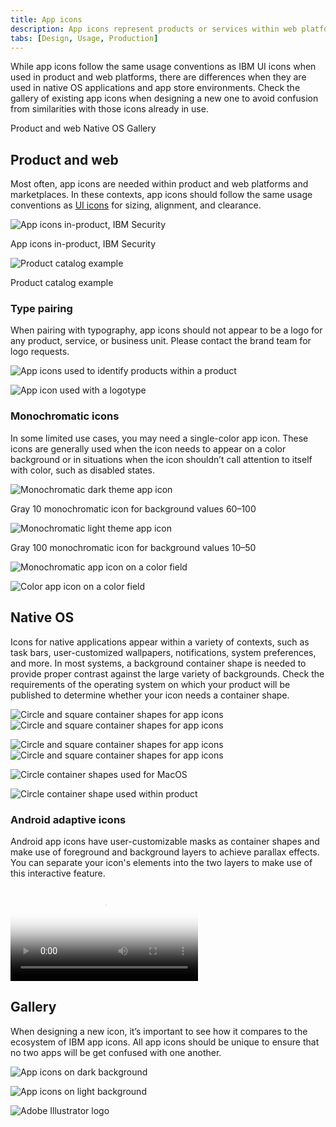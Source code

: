 ```yaml
---
title: App icons
description: App icons represent products or services within web platforms and marketplaces. Find out how usage and color choices differ by native OS. See our gallery.
tabs: [Design, Usage, Production]
---
```



<PageDescription>

While app icons follow the same usage conventions as IBM UI icons when used in product and web platforms, there are differences when they are used in native OS applications and app store environments. Check the gallery of existing app icons when designing a new one to avoid confusion from similarities with those icons already in use.

</PageDescription>

<AnchorLinks>
  <AnchorLink>Product and web</AnchorLink>
  <AnchorLink>Native OS</AnchorLink>
  <AnchorLink>Gallery</AnchorLink>
</AnchorLinks>

## Product and web

Most often, app icons are needed within product and web platforms and marketplaces. In these contexts, app icons should follow the same usage conventions as [UI icons](/iconography/ui-icons/usage) for sizing, alignment, and clearance.

![App icons in-product, IBM Security](/images/2_1-1_ProductandWeb1.png)

<Caption>App icons in-product, IBM Security</Caption>

![Product catalog example](/images/2_1-2_ProductandWeb2.png)

<Caption>Product catalog example</Caption>

### Type pairing

When pairing with typography, app icons should not appear to be a logo for any product, service, or business unit. Please contact the brand team for logo requests.

<DoDontRow>
<DoDont caption="You may use app icons with type to identify a product or service in the context of a product or marketplace.">

![App icons used to identify products within a product](images/2_1-3_ProductandWeb_Type_Do.png)

</DoDont>
<DoDont type="dont" caption="Don’t use any icon as a logo or with a brand type lockup for product headers, merchandise or events.">

![App icon used with a logotype](images/2_1-4_ProductandWeb_Type_Dont.svg)

</DoDont>
</DoDontRow>

### Monochromatic icons

In some limited use cases, you may need a single-color app icon. These icons are generally used when the icon needs to appear on a color background or in situations when the icon shouldn’t call attention to itself with color, such as disabled states.

<Row className={mockGallery}>
<Column colMd={4} colLg={4}>

![Monochromatic dark theme app icon](images/1_2-27_StrokeIcons_Elements_Monochromatic_Dark.svg)

<Caption>Gray 10 monochromatic icon for background values 60–100</Caption>

</Column>
<Column colMd={4} colLg={4}>

![Monochromatic light theme app icon](images/1_2-28_StrokeIcons_Elements_Monochromatic_Light.svg)

<Caption>Gray 100 monochromatic icon for background values 10–50</Caption>

</Column>
</Row>

<DoDontRow>
<DoDont caption="Use monochromatic for app icons on color fields.">

![Monochromatic app icon on a color field](images/1_2-29_StrokeIcons_Elements_Monochromatic_Do.png)

</DoDont>
<DoDont type="dont" caption="Don’t apply color to an app icon on a color field.">

![Color app icon on a color field](images/1_2-30_StrokeIcons_Elements_Monochromatic_Dont.png)

</DoDont>
</DoDontRow>

## Native OS

Icons for native applications appear within a variety of contexts, such as task bars, user-customized wallpapers, notifications, system preferences, and more. In most systems, a background container shape is needed to provide proper contrast against the large variety of backgrounds. Check the requirements of the operating system on which your product will be published to determine whether your icon needs a container shape.

<ArtDirection>

![Circle and square container shapes for app icons](images/2_2-1_NativeOS_Containers1_Mobile_v2.svg)
![Circle and square container shapes for app icons](images/2_2-1_NativeOS_Containers1_v2.svg)

</ArtDirection>

<ArtDirection>

![Circle and square container shapes for app icons](images/2_2-2_NativeOS_Containers2_Mobile_v2.svg)
![Circle and square container shapes for app icons](images/2_2-2_NativeOS_Containers2_v2.svg)

</ArtDirection>

<DoDontRow>
<DoDont caption="In most cases, container shapes are needed for icons that appear within native operating systems." colLg={6}>

![Circle container shapes used for MacOS](images/2_2-3_NativeOS_Do.png)

</DoDont>
<DoDont type="dont" caption="Don’t use container shapes within the product itself. The icon will be too small." colLg={6}>

![Circle container shape used within product](images/2_2-4_NativeOS_Dont.png)

</DoDont>
</DoDontRow>

### Android adaptive icons

Android app icons have user-customizable masks as container shapes and make use of foreground and background layers to achieve parallax effects. You can separate your icon's elements into the two layers to make use of this interactive feature.

<Video
  poster="/images/2_2-5_NativeOS_Adapticon_PosterImage.png"
  src="/videos/2_2-5_NativeOS_Adapticon.mp4"
/>

## Gallery

When designing a new icon, it’s important to see how it compares to the ecosystem of IBM app icons. All app icons should be unique to ensure that no two apps will be get confused with one another.

![App icons on dark background](images/2_3-1_Gallery_Hero1.png)

![App icons on light background](images/2_3-2_Gallery_Hero2.png)

<Row className="resource-card-group">
<Column colMd={4} colLg={4} noGutterSm>
    <ResourceCard
      subTitle="App Icon Master (.ai)"
      aspectRatio="2:1"
      href="https://github.ibm.com/carbon/app-icons/raw/master/App_Icon_Master.ai"
      actionIcon="download"
      >

![Adobe Illustrator logo](/images/illustrator.png)

  </ResourceCard>
</Column>
</Row>
